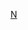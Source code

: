 {{Userbox
  | border-c     = black
  | id           = [[File:No CTM.svg|40px]]
  | id-c         = #E7F2FD
  | id-fc        = white
  | id-s         = 11
  | info         = &nbsp;这个用户认为'''[[中医学]]不科学'''。
  | info-c       = #EEE8AA
  | info-s       = 10
  | usercategory = 不相信中医学的维基人
}}<noinclude>[[Category:主張用戶框模板|N]]
[[Category:不相信中医学的维基人| ]]</noinclude>